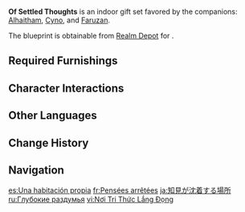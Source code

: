 {{Furnishing Infobox
|id             = 350063
|image          = Furnishing Set Of Settled Thoughts Display.png
|category       = Indoor Set
|subcategory    = Gift Set
|quality        = 4
|adeptal_energy = 900
|description    = A study stacked with tomes, its bookcases towering like insurmountable walls. When most people gaze upon the many books laid before their eyes, it might be hard not to feel a little overawed.<br>Of course, those in the know are aware that the boundary between wisdom and ignorance is not some boundary that may not be crossed. So long as one is willing to settle in and read these books, one at a time, following a carefully laid out plan, one will gain an incalculable amount of new knowledge before long.
|blueprint      = Realm Depot
}}
'''Of Settled Thoughts''' is an indoor gift set favored by the companions: [[Alhaitham]], [[Cyno]], and [[Faruzan]].

The blueprint is obtainable from [[Realm Depot]] for {{Item|Realm Currency|24|x=240}}.

==Required Furnishings==
{{Recipe
|type = Gift Set
|yield = 0
|Treasure from the Land of Wisdom = 1
|Scrolls from the Land of Wisdom = 3
|Karmaphala Wood "Counter-Assault" Dining Chair = 6
|Spirit of the Banquet = 1
|Joyful Illumination = 2
|sort = Treasure from the Land of Wisdom;Scrolls from the Land of Wisdom;Karmaphala Wood "Counter-Assault" Dining Chair;Spirit of the Banquet;Joyful Illumination
}}
==Character Interactions==
{{Gift Set Character Interactions
|character_1 = Alhaitham
|rewards_1   = Primogem*20;Guide to Ingenuity*2;Mora*20,000
|character_2 = Cyno
|rewards_2   = Primogem*20;Guide to Admonition*2;Mora*20,000
|character_3 = Faruzan
|rewards_3   = Primogem*20;Vayuda Turquoise Fragment*1;Mora*20,000
|set         = Of Settled Thoughts
}}

==Other Languages==
{{Other Languages
|en      = Of Settled Thoughts
|zhs     = 识见沉降之地
|zhs_rm  = Shíjiàn Chénjiàng zhī Dì
|zht     = 識見沉降之地
|zht_rm  = Shìjiàn Chénjiàng zhī Dì
|zh_tl   = 
|ja      = 知見が沈着する場所
|ja_rm   = Chiken ga Chinchaku Suru Basho
|ja_tl   = Place of Settled Thoughts
|ko      = 식견이 쌓인 곳
|ko_tl   = A Place Piled Up with Knowledge
|es      = Una habitación propia
|es_tl   = A Room of One's Own
|fr      = Pensées arrêtées
|fr_tl   = Settled Thoughts
|ru      = Глубокие раздумья
|ru_tl   = Deep Reflections
|th      = แหล่งตกตะกอนความคิด
|th_rm   = 
|th_tl   = 
|vi      = Nơi Tri Thức Lắng Đọng
|vi_tl   = 
|de      = Raum der Besinnung
|de_tl   = Room of Reflection
|id      = Sumber Pemikiran
|id_tl   = Source of Thoughts
|pt      = Pensamentos Enraizados
|pt_tl   = 
|tr      = Yerleşik Düşünceler
|tr_tl   = 
|it      = Pensieri radicati
|it_tl   = Deep-Rooted Thoughts
}}

==Change History==
{{Change History|3.2}}

==Navigation==
{{Furnishing Navbox/Sets|type=gift}}

[[es:Una habitación propia]]
[[fr:Pensées arrêtées]]
[[ja:知見が沈着する場所]]
[[ru:Глубокие раздумья]]
[[vi:Nơi Tri Thức Lắng Đọng]]